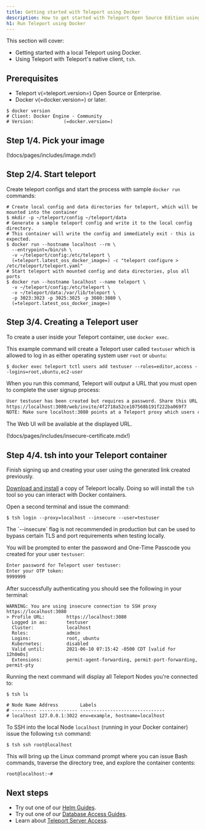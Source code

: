 ```yaml
---
title: Getting started with Teleport using Docker
description: How to get started with Teleport Open Source Edition using Docker locally.
h1: Run Teleport using Docker
---
```


This section will cover:

- Getting started with a local Teleport using Docker.
- Using Teleport with Teleport's native client, `tsh`.

## Prerequisites

- Teleport v(=teleport.version=) Open Source or Enterprise.
- Docker v(=docker.version=) or later.

```code
$ docker version
# Client: Docker Engine - Community
# Version:           (=docker.version=)
```

## Step 1/4. Pick your image

(!docs/pages/includes/image.mdx!)

## Step 2/4. Start teleport

Create teleport configs and start the process with sample `docker run` commands:

```code
# Create local config and data directories for teleport, which will be mounted into the container
$ mkdir -p ~/teleport/config ~/teleport/data
# Generate a sample teleport config and write it to the local config directory.
# This container will write the config and immediately exit - this is expected.
$ docker run --hostname localhost --rm \
  --entrypoint=/bin/sh \
  -v ~/teleport/config:/etc/teleport \
  (=teleport.latest_oss_docker_image=) -c "teleport configure > /etc/teleport/teleport.yaml"
# Start teleport with mounted config and data directories, plus all ports
$ docker run --hostname localhost --name teleport \
  -v ~/teleport/config:/etc/teleport \
  -v ~/teleport/data:/var/lib/teleport \
  -p 3023:3023 -p 3025:3025 -p 3080:3080 \
  (=teleport.latest_oss_docker_image=)
```

## Step 3/4. Creating a Teleport user

To create a user inside your Teleport container, use `docker exec`.

This example command will create a Teleport user called `testuser` which is allowed to log in as either operating system user `root` or `ubuntu`:

```code
$ docker exec teleport tctl users add testuser --roles=editor,access --logins=root,ubuntu,ec2-user
```

When you run this command, Teleport will output a URL that you must open to complete the user signup process:

```txt
User testuser has been created but requires a password. Share this URL with the user to complete user setup, link is valid for 1h0m0s:
https://localhost:3080/web/invite/4f2718a52ce107568b191f222ba069f7
NOTE: Make sure localhost:3080 points at a Teleport proxy which users can access.
```

The Web UI will be available at the displayed URL.

(!docs/pages/includes/insecure-certificate.mdx!)

## Step 4/4. tsh into your Teleport container

Finish signing up and creating your user using the generated link created previously.

[Download and install](https://goteleport.com/teleport/download) a copy of Teleport locally. Doing so will install the `tsh` tool so you can interact with Docker containers.

Open a second terminal and issue the command:

```code
$ tsh login --proxy=localhost --insecure --user=testuser
```

<Admonition type="note" title="Note">
  The `--insecure` flag is not recommended in production but can be used to bypass certain TLS and port requirements when testing locally.
</Admonition>

You will be prompted to enter the password and One-Time Passcode you created for your user `testuser`:

```txt
Enter password for Teleport user testuser:
Enter your OTP token:
9999999
```

After successfully authenticating you should see the following in your terminal:

```
WARNING: You are using insecure connection to SSH proxy https://localhost:3080
> Profile URL:        https://localhost:3080
  Logged in as:       testuser
  Cluster:            localhost
  Roles:              admin
  Logins:             root, ubuntu
  Kubernetes:         disabled
  Valid until:        2021-06-10 07:15:42 -0500 CDT [valid for 12h0m0s]
  Extensions:         permit-agent-forwarding, permit-port-forwarding, permit-pty
```

Running the next command will display all Teleport Nodes you're connected to:

```code
$ tsh ls

# Node Name Address        Labels                          
# --------- -------------- ------------------------------- 
# localhost 127.0.0.1:3022 env=example, hostname=localhost 
```

To SSH into the local Node `localhost` (running in your Docker container) issue the following `tsh` command:

```code
$ tsh ssh root@localhost
```

This will bring up the Linux command prompt where you can issue Bash commands, traverse the directory tree, and explore the container contents:

```txt
root@localhost:~# 
```

## Next steps

- Try out one of our [Helm Guides](../../kubernetes-access/helm/guides.mdx).
- Try out one of our [Database Access Guides](../../database-access/guides.mdx).
- Learn about [Teleport Server Access](../../server-access/introduction.mdx).
